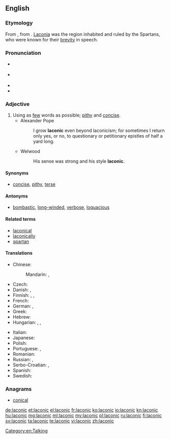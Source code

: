 ==English==
{{was wotd|2007|March|31}}
{{wikipedia|Laconic phrase}}

===Etymology===
From {{etyl|la|en}} {{term/t|la|Lacōnicus||Spartan}}, from {{etyl|grc|en}} {{term|Λακωνικός||Laconian|tr=Lakōnikos|lang=grc}}. [[Laconia]] was the region inhabited and ruled by the Spartans, who were known for their [[brevity]] in speech.

===Pronunciation===
* {{a|RP}} {{IPA|/ləˈkɒnɪk/}}
* {{a|GenAm}} {{IPA|/ləˈkɑnɪk/}}
* {{audio|en-us-laconic.ogg|Audio (US)}}
* {{rhymes|ɒnɪk}}

===Adjective===
{{en-adj}}

# Using as [[few]] words as possible; [[pithy]] and [[concise]].
#* Alexander Pope
#*: I grow '''laconic''' even beyond laconicism; for sometimes I return only yes, or no, to questionary or petitionary epistles of half a yard long.
#* Welwood
#*: His sense was strong and his style '''laconic'''.

====Synonyms====
* [[concise]], [[pithy]], [[terse]]

====Antonyms====
* [[bombastic]], [[long-winded]], [[verbose]], [[loquacious]]

====Related terms====
* [[laconical]]
* [[laconically]]
* [[spartan]]

====Translations====
{{trans-top|using as few words as possible}}
* Chinese:
*: Mandarin: {{t|cmn|簡潔|sc=Hani}}, {{t|cmn|简洁|tr=jiǎnjié|sc=Hani}}
* Czech: {{t+|cs|lakonický}}
* Danish: {{t+|da|lakonisk}}, {{t-|da|kortfattet}}
* Finnish: {{t+|fi|lakoninen}}, {{t-|fi|lyhytsanainen}}, {{t-|fi|niukkasanainen}}
* French: {{t+|fr|laconique}}
* German: {{t+|de|lakonisch}}, {{t+|de|wortkarg}}
* Greek: {{t+|el|λακωνικός|tr=lakonikós}}
* Hebrew: {{t+|he|לקוני|tr=lakoni}}
* Hungarian: {{t-|hu|lakonikus}}, {{t+|hu|szűkszavú}}, {{t+|hu|szófukar}}
{{trans-mid}}
* Italian: {{t+|it|laconico|m}}
* Japanese: {{t+|ja|簡潔|tr=かんけつ, kanketsu}}
* Polish: {{t+|pl|lakoniczny}}
* Portuguese: {{t+|pt|lacónico}}, {{t+|pt|lacônico}} {{qualifier|Brazil}}
* Romanian: {{t-|ro|laconic}}
* Russian: {{t+|ru|лаконичный|tr=lakoníčnyj}}, {{t+|ru|немногословный|tr=nemnogoslóvnyj}}
* Serbo-Croatian: {{t-|sh|làkōnskī}}, {{t-|sh|lakòničan}}
* Spanish: {{t+|es|lacónico}}
* Swedish: {{t+|sv|lakonisk}}
{{trans-bottom}}

===Anagrams===
* [[conical#English|conical]]

[[Category:en:Talking]]

[[de:laconic]]
[[et:laconic]]
[[el:laconic]]
[[fr:laconic]]
[[ko:laconic]]
[[io:laconic]]
[[kn:laconic]]
[[hu:laconic]]
[[mg:laconic]]
[[ml:laconic]]
[[my:laconic]]
[[pl:laconic]]
[[ru:laconic]]
[[fi:laconic]]
[[sv:laconic]]
[[ta:laconic]]
[[te:laconic]]
[[vi:laconic]]
[[zh:laconic]]